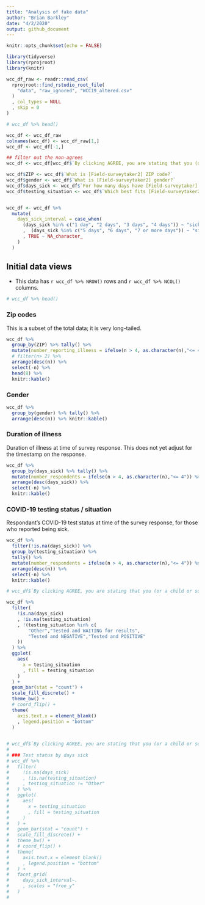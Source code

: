 ```yaml
---
title: "Analysis of fake data"
author: "Brian Barkley"
date: "4/2/2020"
output: github_document
---
```


```r
knitr::opts_chunk$set(echo = FALSE)
```


```r
library(tidyverse)
library(rprojroot)
library(knitr)
```

<!-- # Load fake data -->

```r
wcc_df_raw <- readr::read_csv(
  rprojroot::find_rstudio_root_file(
    "data", "raw_ignored", "WCC19_altered.csv"
  )
  , col_types = NULL
  , skip = 0
)

# wcc_df %>% head()
```

<!-- ## Cleaning raw data -->

```r
wcc_df <- wcc_df_raw
colnames(wcc_df) <- wcc_df_raw[1,]
wcc_df <- wcc_df[-1,]
```


<!-- ### Filter some of the bad rows -->

```r
## filter out the non-agrees
wcc_df <- wcc_df[wcc_df$`By clicking AGREE, you are stating that you (or a child or someone needing help) are currently sick, 18 years or over, and agreeing to share symptom information.` == "Agree", ]
```

<!-- ### create easier variables -->

```r
wcc_df$ZIP <- wcc_df$`What is [Field-surveytaker2] ZIP code?`
wcc_df$gender <- wcc_df$`What is [Field-surveytaker2] gender?`
wcc_df$days_sick <- wcc_df$`For how many days have [Field-surveytaker] been sick?`
wcc_df$testing_situation <- wcc_df$`Which best fits [Field-surveytaker2] situation about testing for coronavirus (SARS-CoV-2)?`


wcc_df <- wcc_df %>% 
  mutate(
    days_sick_interval = case_when(
      (days_sick %in% c("1 day", "2 days", "3 days", "4 days")) ~ "sick for 1-4 days"
      ,  (days_sick %in% c("5 days", "6 days", "7 or more days")) ~ "sick for 5+ days"
      , TRUE ~ NA_character_
    )
  )
```


## Initial data views

- This data has `r wcc_df %>% NROW()` rows and `r wcc_df %>% NCOL()` columns. 

```r
# wcc_df %>% head()
```


### Zip codes

This is a subset of the total data; it is very long-tailed.

```r

wcc_df %>% 
  group_by(ZIP) %>% tally() %>% 
  mutate(number_reporting_illness = ifelse(n > 4, as.character(n),"<= 4")) %>% 
  # filter(n> 2) %>% 
  arrange(desc(n)) %>%
  select(-n) %>%
  head(8) %>% 
  knitr::kable()
```


### Gender

```r
wcc_df %>% 
  group_by(gender) %>% tally() %>% 
  arrange(desc(n)) %>% knitr::kable()
```

### Duration of illness
 
Duration of illness at time of survey response. This does not yet adjust for the timestamp on the response. 

```r
wcc_df %>% 
  group_by(days_sick) %>% tally() %>% 
  mutate(number_respondents = ifelse(n > 4, as.character(n),"<= 4")) %>% 
  arrange(desc(days_sick)) %>%
  select(-n) %>%
  knitr::kable()
```


### COVID-19 testing status / situation
 
Respondant's COVID-19 test status at time of the survey response, for those who reported being sick.

```r
wcc_df %>% 
  filter(!is.na(days_sick)) %>% 
  group_by(testing_situation) %>%
  tally() %>% 
  mutate(number_respondents = ifelse(n > 4, as.character(n),"<= 4")) %>% 
  arrange(desc(n)) %>%
  select(-n) %>%
  knitr::kable()
```


```r
# wcc_df$`By clicking AGREE, you are stating that you (or a child or someone needing help) are currently sick, 18 years or over, and agreeing to share symptom information.`

wcc_df %>% 
  filter(
    !is.na(days_sick)
    , !is.na(testing_situation)
    , !(testing_situation %in% c(
        "Other","Tested and WAITING for results",
        "Tested and NEGATIVE","Tested and POSITIVE"
    ))
  ) %>% 
  ggplot(
    aes(
      x = testing_situation
      , fill = testing_situation
    )
  ) + 
  geom_bar(stat = "count") + 
  scale_fill_discrete() + 
  theme_bw() + 
  # coord_flip() + 
  theme(
    axis.text.x = element_blank()
    , legend.position = "bottom"
  ) 
  
```



```r
# wcc_df$`By clicking AGREE, you are stating that you (or a child or someone needing help) are currently sick, 18 years or over, and agreeing to share symptom information.`
# 
# ### Test status by days sick
# wcc_df %>% 
#   filter(
#     !is.na(days_sick)
#     , !is.na(testing_situation)
#     , testing_situation != "Other"
#   ) %>% 
#   ggplot(
#     aes(
#       x = testing_situation
#       , fill = testing_situation
#     )
#   ) + 
#   geom_bar(stat = "count") + 
#   scale_fill_discrete() + 
#   theme_bw() + 
#   # coord_flip() + 
#   theme(
#     axis.text.x = element_blank()
#     , legend.position = "bottom"
#   ) + 
#   facet_grid(
#     days_sick_interval~.
#     , scales = "free_y"
#   )
#   
```



